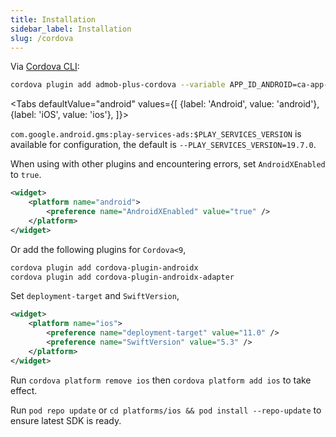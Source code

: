 ```yaml
---
title: Installation
sidebar_label: Installation
slug: /cordova
---
```



Via [Cordova CLI](https://www.npmjs.com/package/cordova):

```sh
cordova plugin add admob-plus-cordova --variable APP_ID_ANDROID=ca-app-pub-xxx~xxx --variable APP_ID_IOS=ca-app-pub-xxx~xxx
```

<Tabs
  defaultValue="android"
  values={[
    {label: 'Android', value: 'android'},
    {label: 'iOS', value: 'ios'},
  ]}>
  <TabItem value="android">

`com.google.android.gms:play-services-ads:$PLAY_SERVICES_VERSION` is available for configuration, the default is `--PLAY_SERVICES_VERSION=19.7.0`.

When using with other plugins and encountering errors, set `AndroidXEnabled` to `true`.


```xml title="config.xml" {3}
<widget>
    <platform name="android">
        <preference name="AndroidXEnabled" value="true" />
    </platform>
</widget>
```

Or add the following plugins for `Cordova<9`,

```sh
cordova plugin add cordova-plugin-androidx
cordova plugin add cordova-plugin-androidx-adapter
```

  </TabItem>
  <TabItem value="ios">

Set `deployment-target` and `SwiftVersion`,

```xml title="config.xml" {3-4}
<widget>
    <platform name="ios">
        <preference name="deployment-target" value="11.0" />
        <preference name="SwiftVersion" value="5.3" />
    </platform>
</widget>
```

Run `cordova platform remove ios` then `cordova platform add ios` to take effect.

Run `pod repo update` or `cd platforms/ios && pod install --repo-update` to ensure latest SDK is ready.

  </TabItem>
</Tabs>


